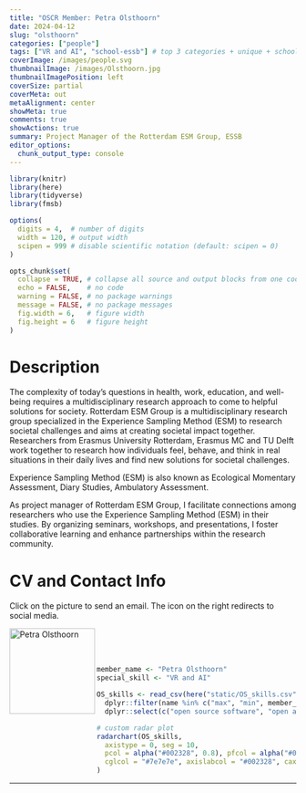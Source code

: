 ```yaml
---
title: "OSCR Member: Petra Olsthoorn"
date: 2024-04-12
slug: "olsthoorn"
categories: ["people"]
tags: ["VR and AI", "school-essb"] # top 3 categories + unique + school
coverImage: /images/people.svg
thumbnailImage: /images/Olsthoorn.jpg
thumbnailImagePosition: left
coverSize: partial
coverMeta: out
metaAlignment: center
showMeta: true
comments: true
showActions: true
summary: Project Manager of the Rotterdam ESM Group, ESSB
editor_options: 
  chunk_output_type: console
---
```


```r

library(knitr)
library(here)
library(tidyverse)
library(fmsb)

options(
  digits = 4,  # number of digits
  width = 120, # output width
  scipen = 999 # disable scientific notation (default: scipen = 0)
)

opts_chunk$set(
  collapse = TRUE, # collapse all source and output blocks from one code chunk into a single block
  echo = FALSE,    # no code
  warning = FALSE, # no package warnings
  message = FALSE, # no package messages
  fig.width = 6,   # figure width
  fig.height = 6   # figure height
)

```

# Description

The complexity of today's questions in health, work, education, and well-being requires a multidisciplinary research approach to come to helpful solutions for society. Rotterdam ESM Group is a multidisciplinary research group specialized in the Experience Sampling Method (ESM) to research societal challenges and aims at creating societal impact together. Researchers from Erasmus University Rotterdam, Erasmus MC and TU Delft work together to research how individuals feel, behave, and think in real situations in their daily lives and find new solutions for societal challenges.

Experience Sampling Method (ESM) is also known as Ecological Momentary Assessment, Diary Studies, Ambulatory Assessment.

As project manager of Rotterdam ESM Group, I facilitate connections among researchers who use the Experience Sampling Method (ESM) in their studies. By organizing seminars, workshops, and presentations, I foster collaborative learning and enhance partnerships within the research community.
 
# CV and Contact Info

Click on the picture to send an email. The icon on the right redirects to social media.

<!-- EMAIL -->
<p>
  <a href="mailto:olsthoorn@essb.eur.nl">
  <img border="0" alt="Petra Olsthoorn" src="/images/Olsthoorn.jpg" width="150" height="150" align="left">
  </a>
</p>

<!-- LINKEDIN -->
<p align="center">
  <a href="https://www.linkedin.com/in/petraolsthoorn/" class="fa fa-linkedin fa-2x" style="color:#000000;">
  </a>
</p>

<BR><BR><BR>

<!-- # Expertise -->

```r

member_name <- "Petra Olsthoorn"
special_skill <- "VR and AI"

OS_skills <- read_csv(here("static/OS_skills.csv")) %>%
  dplyr::filter(name %in% c("max", "min", member_name)) %>%
  dplyr::select(c("open source software", "open access", all_of(special_skill), "reproducible analysis", "data sharing", "data management"))

# custom radar plot
radarchart(OS_skills,
  axistype = 0, seg = 10,
  pcol = alpha("#002328", 0.8), pfcol = alpha("#00B969", 0.6), plwd = 4, centerzero = TRUE, # polygon
  cglcol = "#7e7e7e", axislabcol = "#002328", caxislabels = seq(0, 10, 2), cglwd = 0.8 # grid
)

```

***


